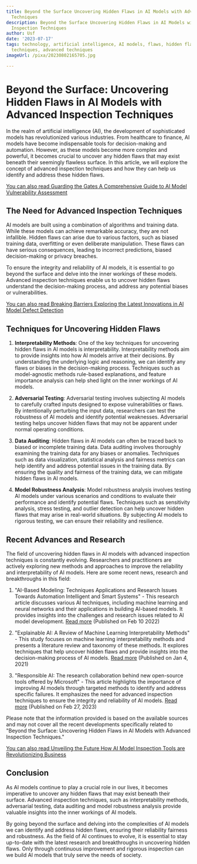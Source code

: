 ```yaml
---
title: Beyond the Surface Uncovering Hidden Flaws in AI Models with Advanced Inspection
  Techniques
description: Beyond the Surface Uncovering Hidden Flaws in AI Models with Advanced
  Inspection Techniques
author: Usf
date: '2023-07-17'
tags: technology, artificial intelligence, AI models, flaws, hidden flaws, inspection
  techniques, advanced techniques
imageUrl: /pixa/20230802165705.jpg

---
```

# Beyond the Surface: Uncovering Hidden Flaws in AI Models with Advanced Inspection Techniques

In the realm of artificial intelligence (AI), the development of sophisticated models  has revolutionized various industries. From healthcare to finance, AI models have become indispensable tools for decision-making and automation. However, as these  models become more complex and powerful, it becomes crucial to  uncover any hidden flaws that may exist  beneath their seemingly flawless surface. In this  article, we  will explore the concept  of advanced inspection techniques  and how they can help us identify and address these hidden flaws.

[You can also read Guarding the Gates A Comprehensive Guide to  AI Model Vulnerability  Assessment](Guarding%20the%20Gates%20A%20Comprehensive%20Guide%20to%20AI%20Model%20Vulnerability%20Assessment)


## The Need for Advanced Inspection Techniques

AI models are built using a combination of algorithms  and training data. While these models can achieve  remarkable accuracy,  they  are not infallible. Hidden flaws can arise due  to various factors, such  as biased training data, overfitting or even deliberate manipulation. These flaws can have serious consequences, leading to incorrect predictions, biased decision-making or privacy  breaches.

To ensure the integrity and reliability of AI models, it is essential to go beyond the  surface and delve into the inner workings of these models. Advanced inspection techniques enable us to uncover hidden flaws  understand the decision-making process, and address any potential biases or vulnerabilities.

[You can also  read Breaking Barriers Exploring the Latest Innovations in AI Model Defect Detection](Breaking%20Barriers%20Exploring%20the%20Latest%20Innovations%20in%20AI%20Model%20Defect%20Detection)


## Techniques for Uncovering Hidden Flaws

1. **Interpretability Methods**: One of the key  techniques for uncovering hidden  flaws in AI models is interpretability. Interpretability  methods  aim to provide insights into how AI models arrive at their  decisions. By understanding the underlying logic and reasoning, we can identify any flaws or biases in the decision-making process. Techniques such as model-agnostic methods rule-based explanations, and feature importance analysis  can help  shed light  on the inner workings of AI  models.

2. **Adversarial Testing**: Adversarial testing involves subjecting AI models to carefully  crafted inputs designed to expose vulnerabilities  or flaws. By intentionally perturbing the  input data, researchers can test  the robustness of AI models and identify potential weaknesses. Adversarial  testing helps uncover  hidden flaws that may not be apparent under normal operating conditions.

3. **Data Auditing**: Hidden flaws in AI models can often be traced back to biased or incomplete training data. Data auditing involves thoroughly examining the training data for any biases or anomalies. Techniques such as data  visualization, statistical analysis and fairness metrics can help identify and address potential  issues in the training data. By ensuring the quality and fairness of the training data, we  can mitigate hidden flaws  in  AI models.

4. **Model Robustness Analysis**: Model robustness analysis involves testing AI models under various scenarios and conditions to evaluate their performance and identify potential flaws. Techniques such as sensitivity analysis, stress testing, and outlier detection can help uncover hidden flaws that may arise in real-world situations. By subjecting AI models to rigorous testing, we can ensure their reliability and resilience.

## Recent  Advances and Research

The field of uncovering hidden flaws in AI models with advanced  inspection techniques is constantly evolving. Researchers  and practitioners are actively  exploring new methods and approaches to  improve the  reliability and interpretability of AI models. Here are some recent news, research and breakthroughs in this field:

1. "AI-Based Modeling: Techniques Applications and  Research Issues Towards Automation Intelligent and Smart Systems" - This  research article discusses various AI techniques, including  machine learning and neural networks and their applications in building AI-based models. It provides insights into  the challenges and research issues related to AI model development. [Read more](https://link.springer.com/article/10.1007/s42979-022-01043-x) (Published on Feb 10 2022)

2. "Explainable AI: A Review of Machine Learning Interpretability Methods" - This  study focuses on machine learning interpretability methods and presents a literature review and taxonomy of these methods. It explores techniques that help uncover  hidden flaws and provide insights into the decision-making process of AI models. [Read more](https://www.mdpi.com/1099-4300/23/1/18) (Published on Jan  4, 2021)

3.  "Responsible AI: The research collaboration behind new open-source tools offered by Microsoft"  - This article  highlights  the importance  of improving  AI models through targeted  methods to identify and address specific failures. It emphasizes the need for advanced inspection techniques to ensure the integrity and reliability of AI models. [Read  more](https://www.microsoft.com/en-us/research/blog/responsible-ai-the-research-collaboration-behind-new-open-source-tools-offered-by-microsoft/)  (Published on Feb 27, 2023)

Please  note that  the  information provided is based on the available sources and may not cover all the recent developments specifically related  to  "Beyond the Surface: Uncovering Hidden Flaws  in AI Models with Advanced  Inspection Techniques."

[You can also read Unveiling the Future How AI Model  Inspection Tools are Revolutionizing Business](Unveiling%20the%20Future%20How%20AI%20Model%20Inspection%20Tools%20are%20Revolutionizing%20Business)


## Conclusion

As AI models  continue to  play a crucial role in our lives, it becomes imperative to uncover any  hidden flaws that may exist beneath their surface. Advanced inspection techniques, such as interpretability  methods, adversarial testing, data auditing and model robustness analysis provide valuable insights into the inner workings of AI models.

By going beyond the surface  and delving  into the  complexities of AI models we  can identify  and address  hidden flaws, ensuring their reliability fairness and robustness. As the field of  AI continues to evolve, it is essential to stay up-to-date with the latest research and breakthroughs in uncovering  hidden flaws. Only through  continuous improvement and rigorous  inspection can we build AI  models that truly serve the needs of society.